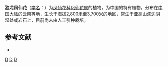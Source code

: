 {{Speciesbox 
| taxon = Impatiens taronensis
| authority = Hand.-Mazz.
}}
'''独龙凤仙花'''（[[学名|学名]]：{{lang|la|''Impatiens taronensis''}}）为[[凤仙花科|凤仙花科]][[凤仙花属|凤仙花属]]的植物，为中国的特有植物。分布在[[中国大陆|中国大陆]]的[[云南|云南]]等地，生长于海拔2,800米至3,700米的地区，常生于亚高山溪边阴湿处或岩石上，目前尚未由人工引种栽培。

== 参考文献 ==
<div class="references-small">
* {{cite web| url =http://www.bioinfo.cn/db05/KmzwSpecies.php?action=view&id=1950| title =独龙凤仙花| work =《中国高等植物数据库全库》| publisher =中国科学院微生物研究所| author =昆明植物研究所| accessdate =2009-02-22| deadurl =yes| archiveurl =https://web.archive.org/web/20160305002113/http://www.bioinfo.cn/db05/KmzwSpecies.php?action=view&id=1950| archivedate =2016-03-05}}
</div>
{{Taxonbar|from=Q15225756}}

[[Category:凤仙花属|D]]
[[Category:中國特有植物|D]]
[[Category:云南植物|D]]